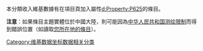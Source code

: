 {{Tracking category}}
本分類收入維基數據有在項目頁加入屬性[[d:Property:P625|d:Property:P625]]的條目。

'''注意'''：如果條目主題實體位於中國大陸，則可能因為[[中华人民共和国测绘限制|中华人民共和国测绘限制]]而得到錯誤位置（如讀取[[Special:Nearby|您所在地的條目]]）。
[[Category:维基数据坐标数据相关分类|Category:维基数据坐标数据相关分类]]